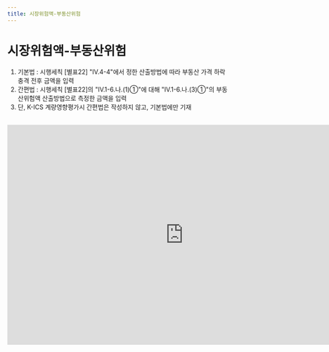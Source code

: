 ```yaml
---
title: 시장위험액-부동산위험
---
```

# 시장위험액-부동산위험

<Accordion multiple activeIndex={[]}>
<AccordionTab header="[작성 요령]">

1. 기본법 : 시행세칙 [별표22] "Ⅳ.4-4"에서 정한 산출방법에 따라 부동산 가격 하락 충격 전후 금액을 입력
2. 간편법 : 시행세칙 [별표22]의 "Ⅳ.1-6.나.(1)①"에 대해 "Ⅳ.1-6.나.(3)①"의 부동산위험액 산출방법으로 측정한 금액을 입력
3. 단, K-ICS 계량영향평가시 간편법은 작성하지 않고, 기본법에만 기재

</AccordionTab>
</Accordion>

<br/>

<iframe width="800" height="500" frameborder="0" scrolling="no"
src="https://onedrive.live.com/embed?resid=AB5F66CE0CF8D024%2116554&authkey=%21ACzRWZavyE-79hc&em=2
&wdAllowInteractivity=False&ActiveCell='5-3'!F10&Item='5-3'!A7:G20
&wdHideGridlines=True
&wdDownloadButton=False
&waccluster=PSG3">
</iframe>
